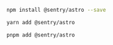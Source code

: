 ```bash {tabTitle:npm}
npm install @sentry/astro --save
```

```bash {tabTitle:yarn}
yarn add @sentry/astro
```

```bash {tabTitle:pnpm}
pnpm add @sentry/astro
```
